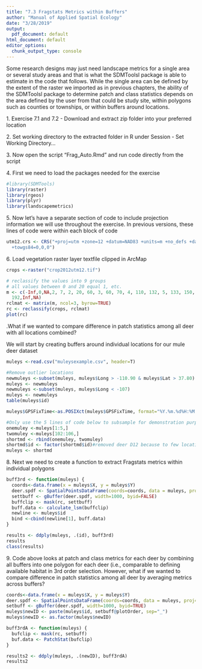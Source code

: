 ---
title: "7.3 Fragstats Metrics within Buffers"
author: "Manual of Applied Spatial Ecology"
date: "3/28/2019"
output: 
  pdf_document: default
html_document: default
editor_options: 
  chunk_output_type: console
---
Some research designs may just need landscape metrics for a single area or several study areas and that is what the SDMToolsl package is able to estimate in the code that follows. While the single area can be defined by the extent of the raster we imported as in previous chapters, the ability of the SDMToolsl package to determine patch and class statistics depends on the area defined by the user from that could be study site, within polygons such as counties or townships, or within buffers around locations.

1\. Exercise 7.1 and 7.2 - Download and extract zip folder into your preferred location

2\. Set working directory to the extracted folder in R under Session - Set Working Directory...

3\. Now open the script "Frag_Auto.Rmd" and run code directly from the script

4\. First we need to load the packages needed for the exercise
```{r warning=FALSE, message=FALSE}
#library(SDMTools)
library(raster)
library(rgeos)
library(plyr)
library(landscapemetrics)
```
5\. Now let's have a separate section of code to include projection information we will use throughout the exercise. In previous versions, these lines of code were within each block of code
```{r warning=FALSE, message=FALSE}
utm12.crs <- CRS("+proj=utm +zone=12 +datum=NAD83 +units=m +no_defs +datum=GRS80 
  +towgs84=0,0,0")
```
6\. Load vegetation raster layer textfile clipped in ArcMap
```{r}
crops <-raster("crop2012utm12.tif")

# reclassify the values into 9 groups
# all values between 0 and 20 equal 1, etc.
m <- c(-Inf,0,NA,2, 7, 2, 20, 60, 3, 60, 70, 4, 110, 132, 5, 133, 150, 6, 151, 191, 7, 
  192,Inf,NA)
rclmat <- matrix(m, ncol=3, byrow=TRUE)
rc <- reclassify(crops, rclmat)
plot(rc)
```
\newline
7\.What if we wanted to compare difference in patch statistics among all deer with all locations combined?

We will start by creating buffers around individual locations for our mule deer dataset
```{r warning=FALSE, message=FALSE}
muleys <-read.csv("muleysexample.csv", header=T)

#Remove outlier locations
newmuleys <-subset(muleys, muleys$Long > -110.90 & muleys$Lat > 37.80)
muleys <- newmuleys
newmuleys <-subset(muleys, muleys$Long < -107)
muleys <- newmuleys
table(muleys$id)

muleys$GPSFixTime<-as.POSIXct(muleys$GPSFixTime, format="%Y.%m.%d%H:%M:%S")

#Only use the 5 lines of code below to subsample for demonstration purposes!
onemuley <-muleys[1:5,]
twomuley <-muleys[102:106,]
shortmd <- rbind(onemuley, twomuley)
shortmd$id <- factor(shortmd$id)#removed deer D12 because to few locations
muleys <- shortmd
```
8\. Next we need to create a function to extract Fragstats metrics within individual polygons
```{r eval=FALSE}
buff3rd <- function(muleys) {
  coords<-data.frame(x = muleys$X, y = muleys$Y)
  deer.spdf <- SpatialPointsDataFrame(coords=coords, data = muleys, proj4string = utm12.crs)
  settbuff <- gBuffer(deer.spdf, width=1000, byid=FALSE)
  buffclip <- mask(rc, settbuff)
  buff.data <- calculate_lsm(buffclip)
  newline <- muleys$id
  bind <-cbind(newline[1], buff.data)
}

results <- ddply(muleys, .(id), buff3rd)
results
class(results)
```
9\. Code above looks at patch and class metrics for each deer by combining all buffers into one polygon for each deer (i.e., comparable to defining available habitat in 3rd order selection. However, what if we wanted to compare difference in patch statistics among all deer by averaging metrics across buffers?
```{r eval=FALSE}
coords<-data.frame(x = muleys$X, y = muleys$Y)
deer.spdf <- SpatialPointsDataFrame(coords=coords, data = muleys, proj4string = utm12.crs)
setbuff <- gBuffer(deer.spdf, width=1000, byid=TRUE)
muleys$newID <- paste(muleys$id, setbuff@plotOrder, sep="_")
muleys$newID <- as.factor(muleys$newID)

buff3rdA <- function(muleys) {
  bufclip <- mask(rc, setbuff)
  buf.data <- PatchStat(bufclip)
}

results2 <- ddply(muleys, .(newID), buff3rdA)
results2
```
